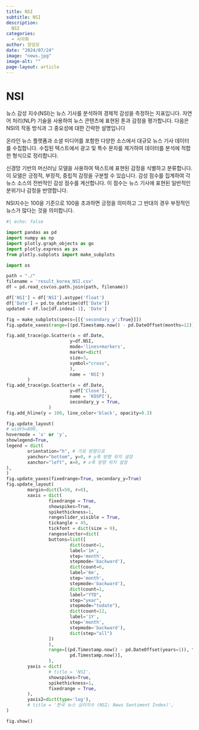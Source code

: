 ---
title: NSI
subtitle: NSI
description:
  NSI
categories:
  - 시각화
author: 양성모
date: "2024/07/24"
image: "news.jpg"
image-alt: ""
page-layout: article
---
# NSI

뉴스 감성 지수(NSI)는 뉴스 기사를 분석하여 경제적 감성을 측정하는 지표입니다. 자연어 처리(NLP) 기술을 사용하여 뉴스 콘텐츠에 표현된 톤과 감정을 평가합니다. 다음은 NSI의 작동 방식과 그 중요성에 대한 간략한 설명입니다

온라인 뉴스 플랫폼과 소셜 미디어를 포함한 다양한 소스에서 대규모 뉴스 기사 데이터를 수집합니다. 수집된 텍스트에서 광고 및 특수 문자를 제거하여 데이터를 분석에 적합한 형식으로 정리합니다.

신경망 기반의 머신러닝 모델을 사용하여 텍스트에 표현된 감정을 식별하고 분류합니다. 이 모델은 긍정적, 부정적, 중립적 감정을 구분할 수 있습니다. 감성 점수를 집계하여 각 뉴스 소스의 전반적인 감성 점수를 계산합니다. 이 점수는 뉴스 기사에 표현된 일반적인 분위기나 감정을 반영합니다.

NSI지수는 100을 기준으로 100을 초과하면 긍정을 의미하고 그 반대의 경우 부정적인 뉴스가 많다는 것을 의미합니다.

```{python}
#| echo: false

import pandas as pd
import numpy as np
import plotly.graph_objects as go
import plotly.express as px
from plotly.subplots import make_subplots

import os

path = "./"
filename = 'result_korea_NSI.csv'
df = pd.read_csv(os.path.join(path, filename))

df['NSI'] = df['NSI'].astype('float')
df['Date'] = pd.to_datetime(df['Date'])
updated = df.loc[df.index[-1], 'Date']

fig = make_subplots(specs=[[{'secondary_y':True}]])
fig.update_xaxes(range=[(pd.Timestamp.now() - pd.DateOffset(months=12)), (pd.Timestamp.now())])

fig.add_trace(go.Scatter(x = df.Date,
                        y=df.NSI,
                        mode='lines+markers',
                        marker=dict(
                        size=3,
                        symbol="cross",
                        ),
                        name = 'NSI')
        )
fig.add_trace(go.Scatter(x = df.Date,
                        y=df['Close'],
                        name = 'KOSPI'),
                        secondary_y = True,
                )
fig.add_hline(y = 100, line_color='black', opacity=0.3)

fig.update_layout(
# width=800,
hovermode = 'x' or 'y',
showlegend=True,
legend = dict(
        orientation="h", # 가로 방향으로
        yanchor="bottom", y=0, # y축 방향 위치 설정
        xanchor="left", x=0, # x축 방향 위치 설정
),
)
fig.update_yaxes(fixedrange=True, secondary_y=True)
fig.update_layout(
        margin=dict(l=50, r=0),
        xaxis = dict(
                fixedrange = True,
                showspikes=True,
                spikethickness=1,
                rangeslider_visible = True,
                tickangle = 45,
                tickfont = dict(size = 9),
                rangeselector=dict(
                buttons=list([
                        dict(count=1,
                        label='1m',
                        step='month',
                        stepmode='backward'),
                        dict(count=6,
                        label='6m',
                        step='month',
                        stepmode='backward'),
                        dict(count=1,
                        label="YTD",
                        step="year",
                        stepmode="todate"),
                        dict(count=12,
                        label='1Y',
                        step='month',
                        stepmode='backward'),
                        dict(step="all")
                ])
                ),
                range=[(pd.Timestamp.now() - pd.DateOffset(years=1)), \
                        pd.Timestamp.now()],
                ),
        yaxis = dict(
                # title = 'NSI',
                showspikes=True,
                spikethickness=1,
                fixedrange = True,
        ),
        yaxis2=dict(type='log'),
        # title = '한국 뉴스 심리지수 (NSI; News Sentiment Index)',
)

fig.show()
```

